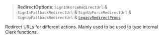 > **RedirectOptions**: `SignInForceRedirectUrl` & `SignInFallbackRedirectUrl` & `SignUpForceRedirectUrl` & `SignUpFallbackRedirectUrl` & [`LegacyRedirectProps`](legacy-redirect-props.mdx)

Redirect URLs for different actions.
Mainly used to be used to type internal Clerk functions.
